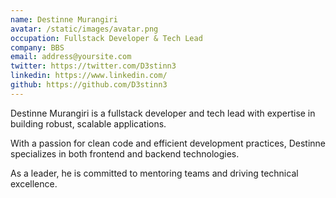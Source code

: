 ```yaml
---
name: Destinne Murangiri
avatar: /static/images/avatar.png
occupation: Fullstack Developer & Tech Lead
company: BBS
email: address@yoursite.com
twitter: https://twitter.com/D3stinn3
linkedin: https://www.linkedin.com/
github: https://github.com/D3stinn3
---
```


Destinne Murangiri is a fullstack developer and tech lead with expertise in building robust, scalable applications.

With a passion for clean code and efficient development practices, Destinne specializes in both frontend and backend technologies.

As a leader, he is committed to mentoring teams and driving technical excellence.
